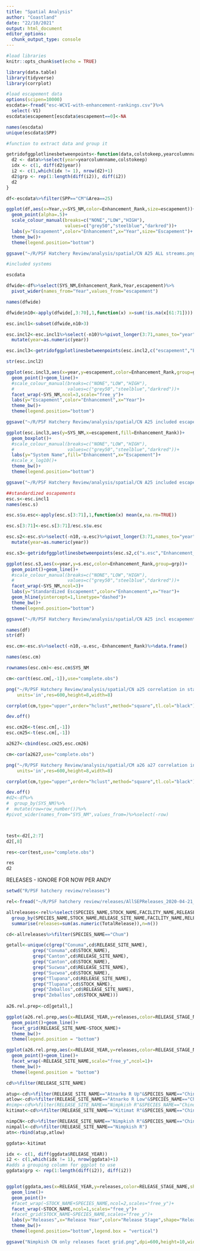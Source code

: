 ---
title: "Spatial Analysis"
author: "Coastland"
date: "22/10/2021"
output: html_document
editor_options: 
  chunk_output_type: console
---

```{r setup, include=FALSE}
#load libraries
knitr::opts_chunk$set(echo = TRUE)

library(data.table)
library(tidyverse)
library(corrplot)

```

```{r}
#load escapement data
options(scipen=10000)
escdata<-fread("esc-WCVI-with-enhancement-rankings.csv")%>%
  select(-V1)
escdata$escapement[escdata$escapement==0]<-NA

names(escdata)
unique(escdata$SPP)
```


```{r}
#function to extract data and group it

getridofggplotlinesbetweenpoints<-function(data,colstokeep,yearcolumnname) {
  d2 <- data%>%select(year=yearcolumnname,colstokeep)
  idx <- c(1, diff(d2$year))
  i2 <- c(1,which(idx != 1), nrow(d2)+1)
  d2$grp <- rep(1:length(diff(i2)), diff(i2))
  d2
}
```


```{r}
df<-escdata%>%filter(SPP=="CM"&Area==25)

ggplot(df,aes(x=Year,y=SYS_NM,color=Enhancement_Rank,size=escapement))+
  geom_point(alpha=.5)+
  scale_colour_manual(breaks=c("NONE","LOW","HIGH"),
                      values=c("grey50","steelblue","darkred"))+
  labs(y="Escapement",color="Enhancement",x="Year",size="Escapement")+
  theme_bw()+
  theme(legend.position="bottom")

ggsave("~/R/PSF Hatchery Review/analysis/spatial/CN A25 ALL streams.png",dpi=600,height=10,width=8)

```

```{r}

#included systems

escdata

dfwide<-df%>%select(SYS_NM,Enhancement_Rank,Year,escapement)%>%
  pivot_wider(names_from="Year",values_from="escapement")

names(dfwide)

dfwide$n10<-apply(dfwide[,3:70],1,function(x) x=sum(!is.na(x[61:71])))

esc.incl1<-subset(dfwide,n10>3)

esc.incl2<-esc.incl1%>%select(-n10)%>%pivot_longer(3:71,names_to="year",values_to="escapement")%>%
  mutate(year=as.numeric(year))

esc.incl3<-getridofggplotlinesbetweenpoints(esc.incl2,c("escapement","Enhancement_Rank","SYS_NM"),"year")

str(esc.incl2)

ggplot(esc.incl3,aes(x=year,y=escapement,color=Enhancement_Rank,group=grp))+
  geom_point()+geom_line()+
  #scale_colour_manual(breaks=c("NONE","LOW","HIGH"),
  #                    values=c("grey50","steelblue","darkred"))+
  facet_wrap(~SYS_NM,ncol=3,scale="free_y")+
  labs(y="Escapement",color="Enhancement",x="Year")+
  theme_bw()+
  theme(legend.position="bottom")

ggsave("~/R/PSF Hatchery Review/analysis/spatial/CN A25 included escapement streams.png",dpi=600,height=10,width=8)

ggplot(esc.incl3,aes(y=SYS_NM,x=escapement,fill=Enhancement_Rank))+
  geom_boxplot()+
  #scale_colour_manual(breaks=c("NONE","LOW","HIGH"),
  #                    values=c("grey50","steelblue","darkred"))+
  labs(y="System Name",fill="Enhancement",x="Escapement")+
  #scale_x_log10()+
  theme_bw()+
  theme(legend.position="bottom")

ggsave("~/R/PSF Hatchery Review/analysis/spatial/CN A25 included escapement streams boxplot.png",dpi=600,height=10,width=8)

##standardized escapements
esc.s<-esc.incl1
names(esc.s)

esc.s$u.esc<-apply(esc.s[3:71],1,function(x) mean(x,na.rm=TRUE))

esc.s[3:71]<-esc.s[3:71]/esc.s$u.esc

esc.s2<-esc.s%>%select(-n10,-u.esc)%>%pivot_longer(3:71,names_to="year",values_to="s.esc")%>%
  mutate(year=as.numeric(year))

esc.s3<-getridofggplotlinesbetweenpoints(esc.s2,c("s.esc","Enhancement_Rank","SYS_NM"),"year")

ggplot(esc.s3,aes(x=year,y=s.esc,color=Enhancement_Rank,group=grp))+
  geom_point()+geom_line()+
  #scale_colour_manual(breaks=c("NONE","LOW","HIGH"),
  #                    values=c("grey50","steelblue","darkred"))+
  facet_wrap(~SYS_NM,ncol=3)+
  labs(y="Standardized Escapement",color="Enhancement",x="Year")+
  geom_hline(yintercept=1,linetype="dashed")+
  theme_bw()+
  theme(legend.position="bottom")

ggsave("~/R/PSF Hatchery Review/analysis/spatial/CN A25 incl escapement streams standardized.png",dpi=600,height=10,width=8)

```

```{r}
names(df)
str(df)

esc.cm<-esc.s%>%select(-n10,-u.esc,-Enhancement_Rank)%>%data.frame()

names(esc.cm)

rownames(esc.cm)<-esc.cm$SYS_NM

cm<-cor(t(esc.cm[,-1]),use="complete.obs")

png("~/R/PSF Hatchery Review/analysis/spatial/CN a25 correlation in stand escapement.png",
    units='in',res=600,height=8,width=8)

corrplot(cm,type="upper",order="hclust",method="square",tl.col="black")

dev.off()
```


```{r}
esc.cm26<-t(esc.cm[,-1])
esc.cm25<-t(esc.cm[,-1])

a2627<-cbind(esc.cm25,esc.cm26)

cm<-cor(a2627,use="complete.obs")

png("~/R/PSF Hatchery Review/analysis/spatial/CM a26 a27 correlation in stand escapement.png",
    units='in',res=600,height=8,width=8)

corrplot(cm,type="upper",order="hclust",method="square",tl.col="black")

dev.off()
#d2<-df%>%
#  group_by(SYS_NM)%>%
#  mutate(row=row_number())%>%
#pivot_wider(names_from="SYS_NM",values_from=)%>%select(-row)



test<-d2[,2:7]
d2[,8]

res<-cor(test,use="complete.obs")

res
d2


```
RELEASES - IGNORE FOR NOW PER ANDY
```{r}
setwd("R/PSF hatchery review/releases")

rel<-fread("~/R/PSF hatchery review/releases/AllSEPReleases_2020-04-21_Original.csv")

allreleases<-rel%>%select(SPECIES_NAME,STOCK_NAME,FACILITY_NAME,RELEASE_SITE_NAME,RELEASE_STAGE_NAME,TotalRelease,RELEASE_YEAR)%>%
  group_by(SPECIES_NAME,STOCK_NAME,RELEASE_SITE_NAME,FACILITY_NAME,RELEASE_STAGE_NAME,RELEASE_YEAR)%>%
  summarise(releases=sum(as.numeric(TotalRelease)),n=n())

cd<-allreleases%>%filter(SPECIES_NAME=="Chum")

getall<-unique(c(grep("Conuma",cd$RELEASE_SITE_NAME),
          grep("Conuma",cd$STOCK_NAME),
          grep("Canton",cd$RELEASE_SITE_NAME),
          grep("Canton",cd$STOCK_NAME),
          grep("Sucwoa",cd$RELEASE_SITE_NAME),
          grep("Sucwoa",cd$STOCK_NAME),
          grep("Tlupana",cd$RELEASE_SITE_NAME),
          grep("Tlupana",cd$STOCK_NAME),
          grep("Zeballos",cd$RELEASE_SITE_NAME),
          grep("Zeballos",cd$STOCK_NAME)))
          
a26.rel.prep<-cd[getall,]

ggplot(a26.rel.prep,aes(x=RELEASE_YEAR,y=releases,color=RELEASE_STAGE_NAME))+
  geom_point()+geom_line()+
  facet_grid(RELEASE_SITE_NAME~STOCK_NAME)+
  theme_bw()+
  theme(legend.position = "bottom")

ggplot(a26.rel.prep,aes(x=RELEASE_YEAR,y=releases,color=RELEASE_STAGE_NAME,shape=STOCK_NAME))+
  geom_point()+geom_line()+
  facet_wrap(~RELEASE_SITE_NAME,scale="free_y",ncol=1)+
  theme_bw()+
  theme(legend.position = "bottom")
```


```{r}
cd%>%filter(RELEASE_SITE_NAME)

atup<-cd%>%filter(RELEASE_SITE_NAME=="Atnarko R Up"&SPECIES_NAME=="Chinook")
atlow<-cd%>%filter(RELEASE_SITE_NAME=="Atnarko R Low"&SPECIES_NAME=="Chinook")
#nimp<-cd%>%filter(RELEASE_SITE_NAME=="Nimpkish R"&SPECIES_NAME=="Chinook")
kitimat<-cd%>%filter(RELEASE_SITE_NAME=="Kitimat R"&SPECIES_NAME=="Chinook")

nimpCN<-cd%>%filter(RELEASE_SITE_NAME=="Nimpkish R"&SPECIES_NAME=="Chinook")
nimpall<-cd%>%filter(RELEASE_SITE_NAME=="Nimpkish R")
atn<-rbind(atup,atlow)

ggdata<-kitimat

idx <- c(1, diff(ggdata$RELEASE_YEAR))
i2 <- c(1,which(idx != 1), nrow(ggdata)+1)
#adds a grouping column for ggplot to use
ggdata$grp <- rep(1:length(diff(i2)), diff(i2))


ggplot(ggdata,aes(x=RELEASE_YEAR,y=releases,color=RELEASE_STAGE_NAME,shape=RELEASE_SITE_NAME,group=grp))+
  geom_line()+
  geom_point()+
  #facet_wrap(~STOCK_NAME+SPECIES_NAME,ncol=2,scales="free_y")+
  facet_wrap(~STOCK_NAME,ncol=1,scales="free_y")+
  #facet_grid(STOCK_NAME~SPECIES_NAME,scales="free_y")+
  labs(y="Releases",x="Release Year",color="Release Stage",shape="Release Site Name")+
  theme_bw()+
  theme(legend.position="bottom",legend.box = "vertical")

ggsave("Nimpkish CN only releases facet grid.png",dpi=600,height=10,width=8)
```

